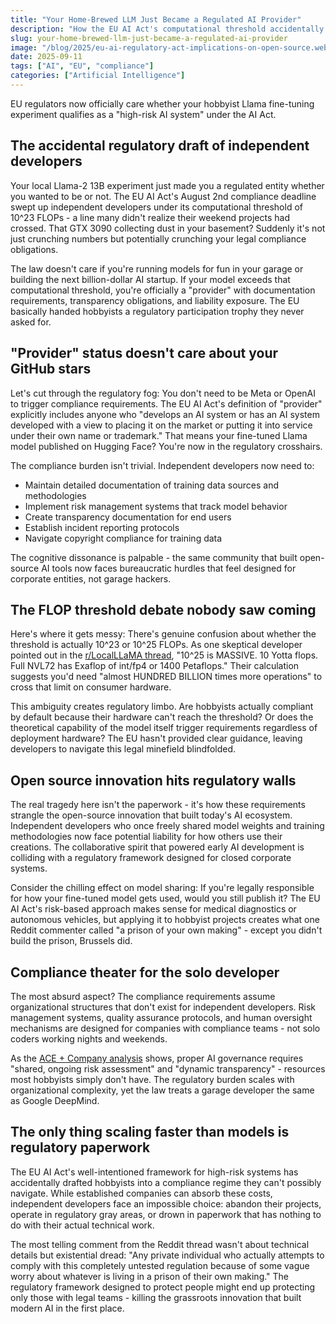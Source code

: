 ```yaml
---
title: "Your Home-Brewed LLM Just Became a Regulated AI Provider"
description: "How the EU AI Act's computational threshold accidentally drafted hobbyist developers into regulatory compliance - and why your fine-tuned Llama might need a lawyer"
slug: your-home-brewed-llm-just-became-a-regulated-ai-provider
image: "/blog/2025/eu-ai-regulatory-act-implications-on-open-source.webp"
date: 2025-09-11
tags: ["AI", "EU", "compliance"]
categories: ["Artificial Intelligence"]
---
```


EU regulators now officially care whether your hobbyist Llama fine-tuning experiment qualifies as a "high-risk AI system" under the AI Act.

## The accidental regulatory draft of independent developers

Your local Llama-2 13B experiment just made you a regulated entity whether you wanted to be or not. The EU AI Act's August 2nd compliance deadline swept up independent developers under its computational threshold of 10^23 FLOPs - a line many didn't realize their weekend projects had crossed. That GTX 3090 collecting dust in your basement? Suddenly it's not just crunching numbers but potentially crunching your legal compliance obligations.

The law doesn't care if you're running models for fun in your garage or building the next billion-dollar AI startup. If your model exceeds that computational threshold, you're officially a "provider" with documentation requirements, transparency obligations, and liability exposure. The EU basically handed hobbyists a regulatory participation trophy they never asked for.

## "Provider" status doesn't care about your GitHub stars

Let's cut through the regulatory fog: You don't need to be Meta or OpenAI to trigger compliance requirements. The EU AI Act's definition of "provider" explicitly includes anyone who "develops an AI system or has an AI system developed with a view to placing it on the market or putting it into service under their own name or trademark." That means your fine-tuned Llama model published on Hugging Face? You're now in the regulatory crosshairs.


The compliance burden isn't trivial. Independent developers now need to:

- Maintain detailed documentation of training data sources and methodologies
- Implement risk management systems that track model behavior
- Create transparency documentation for end users
- Establish incident reporting protocols
- Navigate copyright compliance for training data

The cognitive dissonance is palpable - the same community that built open-source AI tools now faces bureaucratic hurdles that feel designed for corporate entities, not garage hackers.

## The FLOP threshold debate nobody saw coming

Here's where it gets messy: There's genuine confusion about whether the threshold is actually 10^23 or 10^25 FLOPs. As one skeptical developer pointed out in the [r/LocalLLaMA thread](https://www.reddit.com/r/LocalLLaMA/comments/1ndf01a/so_apparently_half_of_us_are_ai_providers_now_eu/), "10^25 is MASSIVE. 10 Yotta flops. Full NVL72 has Exaflop of int/fp4 or 1400 Petaflops." Their calculation suggests you'd need "almost HUNDRED BILLION times more operations" to cross that limit on consumer hardware.

This ambiguity creates regulatory limbo. Are hobbyists actually compliant by default because their hardware can't reach the threshold? Or does the theoretical capability of the model itself trigger requirements regardless of deployment hardware? The EU hasn't provided clear guidance, leaving developers to navigate this legal minefield blindfolded.

## Open source innovation hits regulatory walls

The real tragedy here isn't the paperwork - it's how these requirements strangle the open-source innovation that built today's AI ecosystem. Independent developers who once freely shared model weights and training methodologies now face potential liability for how others use their creations. The collaborative spirit that powered early AI development is colliding with a regulatory framework designed for closed corporate systems.

Consider the chilling effect on model sharing: If you're legally responsible for how your fine-tuned model gets used, would you still publish it? The EU AI Act's risk-based approach makes sense for medical diagnostics or autonomous vehicles, but applying it to hobbyist projects creates what one Reddit commenter called "a prison of your own making" - except you didn't build the prison, Brussels did.

## Compliance theater for the solo developer

The most absurd aspect? The compliance requirements assume organizational structures that don't exist for independent developers. Risk management systems, quality assurance protocols, and human oversight mechanisms are designed for companies with compliance teams - not solo coders working nights and weekends.

As the [ACE + Company analysis](https://www.consultancy.eu/news/12432/driving-compliance-with-eus-ai-act-through-agentic-ai-agents) shows, proper AI governance requires "shared, ongoing risk assessment" and "dynamic transparency" - resources most hobbyists simply don't have. The regulatory burden scales with organizational complexity, yet the law treats a garage developer the same as Google DeepMind.

## The only thing scaling faster than models is regulatory paperwork

The EU AI Act's well-intentioned framework for high-risk systems has accidentally drafted hobbyists into a compliance regime they can't possibly navigate. While established companies can absorb these costs, independent developers face an impossible choice: abandon their projects, operate in regulatory gray areas, or drown in paperwork that has nothing to do with their actual technical work.

The most telling comment from the Reddit thread wasn't about technical details but existential dread: "Any private individual who actually attempts to comply with this completely untested regulation because of some vague worry about whatever is living in a prison of their own making." The regulatory framework designed to protect people might end up protecting only those with legal teams - killing the grassroots innovation that built modern AI in the first place.
